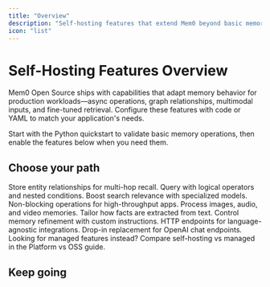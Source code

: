 ```yaml
---
title: "Overview"
description: "Self-hosting features that extend Mem0 beyond basic memory storage"
icon: "list"
---
```


# Self-Hosting Features Overview

Mem0 Open Source ships with capabilities that adapt memory behavior for production workloads—async operations, graph relationships, multimodal inputs, and fine-tuned retrieval. Configure these features with code or YAML to match your application's needs.

<Info>
  Start with the <Link href="/open-source/python-quickstart">Python quickstart</Link> to validate basic memory operations, then enable the features below when you need them.
</Info>

## Choose your path

<CardGroup cols={3}>
  <Card title="Graph Memory" icon="network-wired" href="/open-source/features/graph-memory">
    Store entity relationships for multi-hop recall.
  </Card>
  <Card title="Advanced Metadata Filtering" icon="filter" href="/open-source/features/metadata-filtering">
    Query with logical operators and nested conditions.
  </Card>
  <Card title="Search with Reranking" icon="ranking-star" href="/open-source/features/reranker-search">
    Boost search relevance with specialized models.
  </Card>
  <Card title="Async Memory Operations" icon="bolt" href="/open-source/features/async-memory">
    Non-blocking operations for high-throughput apps.
  </Card>
  <Card title="Multimodal Support" icon="image" href="/open-source/features/multimodal-support">
    Process images, audio, and video memories.
  </Card>
  <Card title="Custom Fact Extraction" icon="wand-magic-sparkles" href="/open-source/features/custom-fact-extraction-prompt">
    Tailor how facts are extracted from text.
  </Card>
</CardGroup>

<CardGroup cols={3}>
  <Card title="Custom Memory Updates" icon="arrows-rotate" href="/open-source/features/custom-update-memory-prompt">
    Control memory refinement with custom instructions.
  </Card>
  <Card title="REST API" icon="code" href="/open-source/features/rest-api">
    HTTP endpoints for language-agnostic integrations.
  </Card>
  <Card title="OpenAI Compatibility" icon="message-bot" href="/open-source/features/openai_compatibility">
    Drop-in replacement for OpenAI chat endpoints.
  </Card>
</CardGroup>

<Tip>
  Looking for managed features instead? Compare self-hosting vs managed in the <Link href="/platform/platform-vs-oss">Platform vs OSS guide</Link>.
</Tip>

## Keep going

<CardGroup cols={2}>
  <Card
    title="Configure Components"
    description="Choose your LLM, embedder, vector store, and reranker with YAML or code."
    icon="sliders"
    href="/open-source/configuration"
  />
  <Card
    title="Explore Cookbooks"
    description="Follow production-ready examples that combine multiple features."
    icon="book"
    href="/cookbooks/overview"
  />
</CardGroup>
